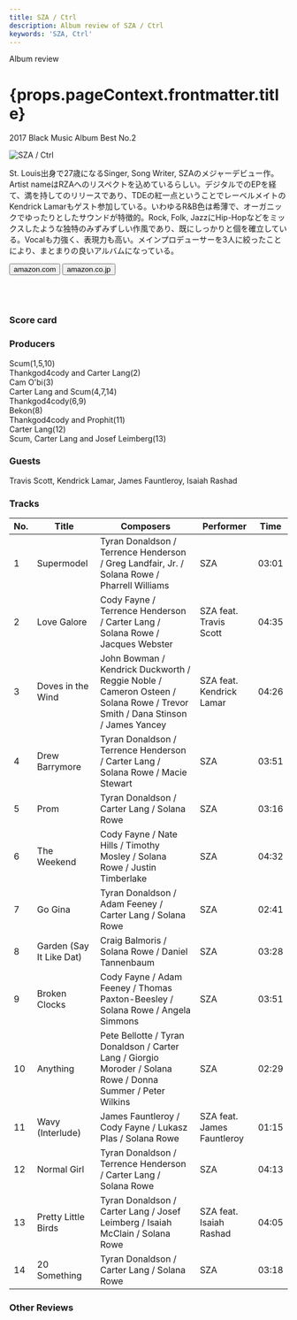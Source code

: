 ```yaml
---
title: SZA / Ctrl
description: Album review of SZA / Ctrl
keywords: 'SZA, Ctrl'
---
```





<p className="largeP">Album review</p>
<h1 className="h1--no--margin">{props.pageContext.frontmatter.title}</h1>
<p className="largeP"><Link to="/best50/2017/">2017 Black Music Album Best No.2</Link></p>

<Row  className="image-card-group">
	<Column colMd={3} colLg={4} noGutterMdLeft="">
       <ImageCard>

![SZA / Ctrl](../../images/cd/sza1L.jpg) 
</ImageCard>
	</Column>
	<Column colMd={4} colLg={8} noGutterMdLeft="">
	<p>
	St. Louis出身で27歳になるSinger, Song Writer, SZAのメジャーデビュー作。Artist nameはRZAへのリスペクトを込めているらしい。デジタルでのEPを経て、満を持してのリリースであり、TDEの紅一点ということでレーベルメイトのKendrick Lamarもゲスト参加している。いわゆるR&B色は希薄で、オーガニックでゆったりとしたサウンドが特徴的。Rock, Folk, JazzにHip-Hopなどをミックスしたような独特のみずみずしい作風であり、既にしっかりと個を確立している。Vocalも力強く、表現力も高い。メインプロデューサーを3人に絞ったことにより、まとまりの良いアルバムになっている。
	</p>
	<div>
	  <Button className="button-right-mergin"  href="https://amzn.to/2DGfW8e" renderIcon={ArrowUpRight} size='sm' kind='primary'>
      amazon.com
    </Button>
    <Button className="button-right-mergin"  href="https://amzn.to/3h0IvvA" renderIcon={ArrowUpRight} size='sm' kind='secondary'>
      amazon.co.jp
    </Button>
	</div>
	<a href="https://geo.music.apple.com/jp/album/ctrl/1239976329?mt=1&app=music&ls=1&at=11lcug" style="display:inline-block;overflow:hidden;background:url(https://linkmaker.itunes.apple.com/ja-jp/lockup.svg?releaseDate=2017-06-09&kind=album&bubble=apple_music&style=mono-black) no-repeat;width:180px;height:45px;"></a>
	<a href="https://geo.music.apple.com/jp/album/ctrl/1239976329?app=itunes&at=11lcug" style="display:inline-block;overflow:hidden;background:url(https://linkmaker.itunes.apple.com/ja-jp/badge-lrg.svg?releaseDate=2017-06-09&kind=album&bubble=itunes_music) no-repeat;width:140px;height:45px;"></a>
	<AdvJS2/>
	</Column>
</Row>
<Row >
	<Column colMd={4} colLg={4} noGutterMdLeft="">
<div>
    <h3>Score card</h3>
	<SliderJS1 value="4" />
    <SliderJS2 value="2" />
	<SliderJS3 value="1" />
    <SliderJS4 value="9" />
</div>
</Column>
<Column colMd={8} colLg={8} noGutterMdLeft="">
<div>
<h3>Producers</h3>
<p>
Scum(1,5,10)
<br/>Thankgod4cody and Carter Lang(2)
<br/>Cam O'bi(3)
<br/>Carter Lang and Scum(4,7,14)
<br/>Thankgod4cody(6,9)
<br/>Bekon(8)
<br/>Thankgod4cody and Prophit(11)
<br/>Carter Lang(12)
<br/>Scum, Carter Lang and Josef Leimberg(13)
</p>
<h3>Guests</h3>
<p>
Travis Scott, Kendrick Lamar, James Fauntleroy, Isaiah Rashad
</p>
</div>
</Column>
</Row>

<h3>Tracks</h3>

| No. |	 Title                   |	 Composers                                                                                                                 |	 Performer              | Time	|
| --- |	------------------------ | --------------------------------------------------------------------------------------------------------------------------- | -------------------------- | ----- |
| 1	  |	Supermodel               | Tyran Donaldson / Terrence Henderson / Greg Landfair, Jr. / Solana Rowe / Pharrell Williams                                 | SZA                       	| 03:01 |
| 2	  |	Love Galore              | Cody Fayne / Terrence Henderson / Carter Lang / Solana Rowe / Jacques Webster                                               | SZA feat. Travis Scott    	| 04:35 |
| 3	  |	Doves in the Wind        | John Bowman / Kendrick Duckworth / Reggie Noble / Cameron Osteen / Solana Rowe / Trevor Smith / Dana Stinson / James Yancey | SZA feat. Kendrick Lamar  	| 04:26 |
| 4	  |	Drew Barrymore           | Tyran Donaldson / Terrence Henderson / Carter Lang / Solana Rowe / Macie Stewart                                            | SZA                       	| 03:51 |
| 5	  |	Prom                     | Tyran Donaldson / Carter Lang / Solana Rowe                                                                                 | SZA                       	| 03:16 |
| 6	  |	The Weekend              | Cody Fayne / Nate Hills / Timothy Mosley / Solana Rowe / Justin Timberlake                                                  | SZA                       	| 04:32 |
| 7	  |	Go Gina                  | Tyran Donaldson / Adam Feeney / Carter Lang / Solana Rowe                                                                   | SZA                       	| 02:41 |
| 8	  |	Garden (Say It Like Dat) | Craig Balmoris / Solana Rowe / Daniel Tannenbaum                                                                            | SZA                       	| 03:28 |
| 9	  |	Broken Clocks            | Cody Fayne / Adam Feeney / Thomas Paxton-Beesley / Solana Rowe / Angela Simmons                                             | SZA                       	| 03:51 |
| 10  |	Anything                 | Pete Bellotte / Tyran Donaldson / Carter Lang / Giorgio Moroder / Solana Rowe / Donna Summer / Peter Wilkins                | SZA                       	| 02:29 |
| 11  |	Wavy (Interlude)         | James Fauntleroy / Cody Fayne / Lukasz Plas / Solana Rowe                                                                   | SZA feat. James Fauntleroy	| 01:15 |
| 12  |	Normal Girl              | Tyran Donaldson / Terrence Henderson / Carter Lang / Solana Rowe                                                            | SZA                       	| 04:13 |
| 13  |	Pretty Little Birds      | Tyran Donaldson / Carter Lang / Josef Leimberg / Isaiah McClain / Solana Rowe                                               | SZA feat. Isaiah Rashad   	| 04:05 |
| 14  |	20 Something             | Tyran Donaldson / Carter Lang / Solana Rowe                                                                                 | SZA                       	| 03:18 |

<h3>Other Reviews</h3>

<Row>
  <Column colMd={3} colLg={3} noGutterMdLeft>
    <Review1 />
  </Column>
</Row>

<AdvJS3 />